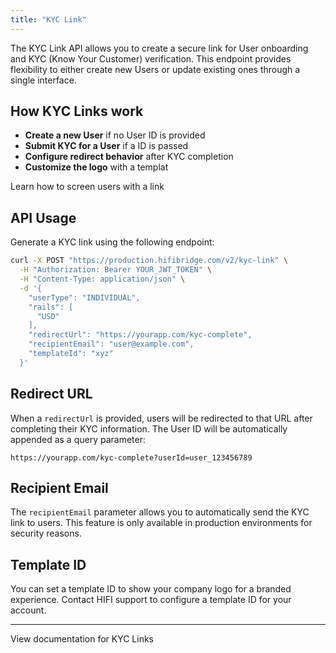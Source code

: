 ```yaml
---
title: "KYC Link"
---
```


The KYC Link API allows you to create a secure link for User onboarding and KYC (Know Your Customer) verification. This endpoint provides flexibility to either create new Users or update existing ones through a single interface.

## How KYC Links work

- **Create a new User** if no User ID is provided
- **Submit KYC for a User** if a ID is passed
- **Configure redirect behavior** after KYC completion
- **Customize the logo** with a templat

<Card icon="code" title="Create KYC Link" href="/guides/screen/use-kyc-link">
  Learn how to screen users with a link
</Card>

## API Usage

Generate a KYC link using the following endpoint:

```bash
curl -X POST "https://production.hifibridge.com/v2/kyc-link" \
  -H "Authorization: Bearer YOUR_JWT_TOKEN" \
  -H "Content-Type: application/json" \
  -d '{
    "userType": "INDIVIDUAL",
    "rails": [
      "USD"
    ],
    "redirectUrl": "https://yourapp.com/kyc-complete",
    "recipientEmail": "user@example.com",
    "templateId": "xyz"
  }'
```

## Redirect URL

When a `redirectUrl` is provided, users will be redirected to that URL after completing their KYC information. The User ID will be automatically appended as a query parameter:

```
https://yourapp.com/kyc-complete?userId=user_123456789
```

## Recipient Email

The `recipientEmail` parameter allows you to automatically send the KYC link to users. This feature is only available in production environments for security reasons.

## Template ID

You can set a template ID to show your company logo for a branded experience. Contact HIFI support to configure a template ID for your account.

---

<Card icon="code" title="API Reference" href="/reference/post_v2-kyc-link">
  View documentation for KYC Links
</Card>
